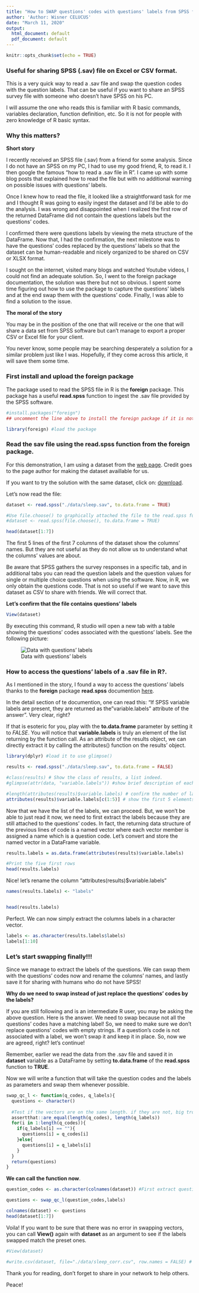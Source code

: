 ```yaml
---
title: "How to SWAP questions' codes with questions' labels from SPSS files in R"
author: 'Author: Wisner CELUCUS'
date: "March 11, 2020"
output:
  html_document: default
  pdf_document: default
---
```


```r
knitr::opts_chunk$set(echo = TRUE)
```

### Useful for sharing SPSS (.sav) file on Excel or CSV format.

This is a very quick way to read a .sav file and swap the question codes with the question labels. That can be useful if you want to share an SPSS survey file with someone who doesn't have SPSS on his PC.

I will assume the one who reads this is familiar with R basic commands, variables declaration, function definition, etc. So it is not for people with zero knowledge of R basic syntax.

### Why this matters?

**Short story**

I recently received an SPSS file (.sav) from a friend for some analysis. Since I do not have an SPSS on my PC, I had to use my good friend, R, to read it. I then google the famous "how to read a .sav file in R". I came up with some blog posts that explained how to read the file but with no additional warning on possible issues with questions' labels.

Once I knew how to read the file, it looked like a straightforward task for me and I thought R was going to easily ingest the dataset and I'd be able to do the analysis. I was wrong and disappointed when I realized the first row of the returned DataFrame did not contain the questions labels but the questions' codes.

I confirmed there were questions labels by viewing the meta structure of the DataFrame. Now that, I had the confirmation, the next milestone was to have the questions' codes replaced by the questions' labels so that the dataset can be human-readable and nicely organized to be shared on CSV or XLSX format.

I sought on the internet, visited many blogs and watched Youtube videos, I could not find an adequate solution. So, I went to the foreign package documentation, the solution was there but not so obvious. I spent some time figuring out how to use the package to capture the questions' labels and at the end swap them with the questions' code. Finally, I was able to find a solution to the issue.

**The moral of the story**

You may be in the position of the one that will receive or the one that will share a data set from SPSS software but can't manage to export a proper CSV or Excel file for your client. 

You never know, some people may be searching desperately a solution for a similar problem just like I was. Hopefully, if they come across this article, it will save them some time.


### First install and upload the foreign package

The package used to read the SPSS file in R is the **foreign** package. This package has a useful **read.spss** function to ingest the .sav file provided by the SPSS software.

```r
#install.packages("foreign") 
## uncomment the line above to install the foreign package if it is not pre-installed in your PC.

library(foreign) #load the package
```

### Read the sav file using the read.spss function from the foreign package.

For this demonstration, I am using a dataset from the [web page](http://spss.allenandunwin.com.s3-website-ap-southeast-2.amazonaws.com/data-files.html#.XmlmC6hKjIU). Credit goes to the page author for making the dataset availlable for us.

If you want to try the solution with the same dataset, click on: [download](http://spss.allenandunwin.com.s3-website-ap-southeast-2.amazonaws.com/Files/sleep.zip).

Let's now read the file:

```r
dataset <- read.spss("./data/sleep.sav", to.data.frame = TRUE)

#Use file.choose() to graphically attached the file to the read.spss function if your not comfortable writing path to file manually. 
#dataset <- read.spss(file.choose(), to.data.frame = TRUE)

head(dataset[1:7])
```

The first 5 lines of the first 7 columns of the dataset show the columns' names. But they are not useful as they do not allow us to understand what the columns' values are about.

Be aware that SPSS gathers the survey responses in a specific tab, and in additional tabs you can read the question labels and the question values for single or multiple choice questions when using the software. Now, in R, we only obtain the questions code. That is not so useful if we want to save this dataset as CSV to share with friends. We will correct that.

**Let's confirm that the file contains questions' labels**
```r
View(dataset)

```

By executing this command, R studio will open a new tab with a table showing the questions' codes associated with the questions' labels. See the following picture:


![Data with questions' labels](./images/picture.png)

### How to access the questions' labels of a .sav file in R?.

As I mentioned in the story, I found a way to access the questions' labels thanks to the **foreign** package **read.spss** documention [here](https://www.rdocumentation.org/packages/foreign/versions/0.8-75/topics/read.spss).

In the detail section of te documention, one can read this: "If SPSS variable labels are present, they are returned as the "variable.labels" attribute of the answer". Very clear, right?

If that is esoteric for you, play with the **to.data.frame** parameter by setting it to *FALSE*. You will notice that **variable.labels** is truly an element of the list returning by the function call. As an attribute of the results object, we can directly extract it by calling the attributes() function on the results' object.

```r
library(dplyr) #load it to use glimpse()

results <- read.spss("./data/sleep.sav", to.data.frame = FALSE)

#class(results) # Show the class of results, a list indeed.
#glimpse(attr(data, "variable.labels")) #show brief description of each attributes of the elements of the list.

#length(attributes(results)$variable.labels) # confirm the number of labels.
attributes(results)$variable.labels[c(1:5)] # show the first 5 elements of the named vector.

```

Now that we have the list of the labels, we can proceed. But, we won't be able to just read it now, we need to first extract the labels because they are still attached to the questions' codes. In fact, the returning data structure of the previous lines of code is a named vector where each vector member is assigned a name which is a question code. Let's convert and store the named vector in a DataFrame variable.

```r

results.labels = as.data.frame(attributes(results)$variable.labels)

#Print the five first rows
head(results.labels)

```

Nice! let's rename the column "attributes(results)$variable.labels"

```r
names(results.labels) <- "labels"


head(results.labels)

```
Perfect. We can now simply extract the columns labels in a character vector.

```r
labels <- as.character(results.labels$labels) 
labels[1:10]

```

### Let's start swapping finally!!!

Since we manage to extract the labels of the questions. We can swap them with the questions' codes now and rename the columns' names, and lastly save it for sharing with humans who do not have SPSS!

**Why do we need to swap instead of just replace the questions' codes by the labels?**

If you are still following and is an intermediate R user, you may be asking the above question. Here is the answer. We need to swap because not all the questions' codes have a matching label! So, we need to make sure we don't replace questions' codes with empty strings. If a question's code is not associated with a label, we won't swap it and keep it in place. So, now we are agreed, right? let's continue!

Remember, earlier we read the data from the .sav file and saved it in **dataset** variable as a DataFrame by setting **to.data.frame** of the **read.spss** function to **TRUE**.

Now we will write a function that will take the question codes and the labels as parameters and swap them whenever possible.

```r
swap_qc_l <- function(q_codes, q_labels){
  questions <- character()
  
  #Test if the vectors are on the same length. if they are not, big trouble!
  assertthat::are_equal(length(q_codes), length(q_labels))  
  for(i in 1:length(q_codes)){
    if(q_labels[i] == ""){
      questions[i] = q_codes[i]
    }else{
      questions[i] = q_labels[i]
    }
  }
  return(questions)
}
```

**We can call the function now**.

```r

question_codes <- as.character(colnames(dataset)) #First extract questions' codes. first row of the DataFrame dataset.

questions <- swap_qc_l(question_codes,labels)

colnames(dataset) <- questions
head(dataset[1:7])

```

Voila! If you want to be sure that there was no error in swapping vectors, you can call **View()** again with **dataset** as an argument to see if the labels swapped match the preset ones.

```r
#View(dataset)

#write.csv(dataset, file="./data/sleep_corr.csv", row.names = FALSE) # to save the cool dataset with questions properly in place to CSV

```


Thank you for reading, don't forget to share in your network to help others.

Peace!





